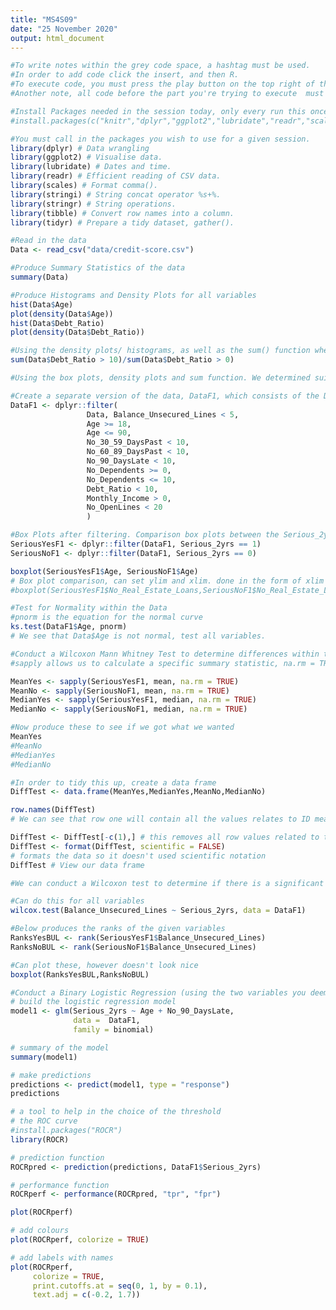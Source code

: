 ```yaml
---
title: "MS4S09"
date: "25 November 2020"
output: html_document
---
```



```r
#To write notes within the grey code space, a hashtag must be used.
#In order to add code click the insert, and then R.
#To execute code, you must press the play button on the top right of the grey space. 
#Another note, all code before the part you're trying to execute  must have also been executed. If you have done this the "Run all above Chunks" button next to the play button will do this quickly
```


```r
#Install Packages needed in the session today, only every run this once. After completed, comment out the code so it doesn't execute again.
#install.packages(c("knitr","dplyr","ggplot2","lubridate","readr","scales","stringi","stringr","tibble","tidyr"))
```


```r
#You must call in the packages you wish to use for a given session.
library(dplyr) # Data wrangling
library(ggplot2) # Visualise data.
library(lubridate) # Dates and time.
library(readr) # Efficient reading of CSV data.
library(scales) # Format comma().
library(stringi) # String concat operator %s+%.
library(stringr) # String operations.
library(tibble) # Convert row names into a column.
library(tidyr) # Prepare a tidy dataset, gather().
```


```r
#Read in the data
Data <- read_csv("data/credit-score.csv")
```


```r
#Produce Summary Statistics of the data
summary(Data)
```


```r
#Produce Histograms and Density Plots for all variables
hist(Data$Age)
plot(density(Data$Age))
hist(Data$Debt_Ratio)
plot(density(Data$Debt_Ratio))
```


```r
#Using the density plots/ histograms, as well as the sum() function when needed, determine suitable cut off points for outliers
sum(Data$Debt_Ratio > 10)/sum(Data$Debt_Ratio > 0)
```


```r
#Using the box plots, density plots and sum function. We determined suitable cut offs. Depending on whether there was many samples we loose, and if it makes logical sense to include certain values. 
```



```r
#Create a separate version of the data, DataF1, which consists of the Data filtered to remove outliers and missing values.
DataF1 <- dplyr::filter(
                 Data, Balance_Unsecured_Lines < 5,
                 Age >= 18,
                 Age <= 90,
                 No_30_59_DaysPast < 10,
                 No_60_89_DaysPast < 10,
                 No_90_DaysLate < 10,
                 No_Dependents >= 0,
                 No_Dependents <= 10,
                 Debt_Ratio < 10,
                 Monthly_Income > 0,
                 No_OpenLines < 20
                 )
```


```r
#Box Plots after filtering. Comparison box plots between the Serious_2yrs variable. identifying significant variables
SeriousYesF1 <- dplyr::filter(DataF1, Serious_2yrs == 1)
SeriousNoF1 <- dplyr::filter(DataF1, Serious_2yrs == 0)

boxplot(SeriousYesF1$Age, SeriousNoF1$Age) 
# Box plot comparison, can set ylim and xlim. done in the form of xlim = c(min,max)
#boxplot(SeriousYesF1$No_Real_Estate_Loans,SeriousNoF1$No_Real_Estate_Loans, ylim = c(0,6))
```



```r
#Test for Normality within the Data
#pnorm is the equation for the normal curve
ks.test(DataF1$Age, pnorm) 
# We see that Data$Age is not normal, test all variables.

```


```r
#Conduct a Wilcoxon Mann Whitney Test to determine differences within the means and medians of the data. 
#sapply allows us to calculate a specific summary statistic, na.rm = TRUE means remove NA values

MeanYes <- sapply(SeriousYesF1, mean, na.rm = TRUE) 
MeanNo <- sapply(SeriousNoF1, mean, na.rm = TRUE)
MedianYes <- sapply(SeriousYesF1, median, na.rm = TRUE)
MedianNo <- sapply(SeriousNoF1, median, na.rm = TRUE)

#Now produce these to see if we got what we wanted
MeanYes
#MeanNo
#MedianYes
#MedianNo

```



```r
#In order to tidy this up, create a data frame
DiffTest <- data.frame(MeanYes,MedianYes,MeanNo,MedianNo)

row.names(DiffTest) 
# We can see that row one will contain all the values relates to ID mean and median, which we do not want

DiffTest <- DiffTest[-c(1),] # this removes all row values related to the 1st row
DiffTest <- format(DiffTest, scientific = FALSE) 
# formats the data so it doesn't used scientific notation
DiffTest # View our data frame
```



```r
#We can conduct a Wilcoxon test to determine if there is a significant difference between the medians of the two groups of Serious_2yrs

#Can do this for all variables
wilcox.test(Balance_Unsecured_Lines ~ Serious_2yrs, data = DataF1)

#Below produces the ranks of the given variables
RanksYesBUL <- rank(SeriousYesF1$Balance_Unsecured_Lines)
RanksNoBUL <- rank(SeriousNoF1$Balance_Unsecured_Lines)

#Can plot these, however doesn't look nice
boxplot(RanksYesBUL,RanksNoBUL)
```
```r
#Conduct a Binary Logistic Regression (using the two variables you deem most important)
# build the logistic regression model
model1 <- glm(Serious_2yrs ~ Age + No_90_DaysLate,
              data =  DataF1,
              family = binomial)
```

```r
# summary of the model
summary(model1)
```

```r
# make predictions
predictions <- predict(model1, type = "response")
predictions
```

```r
# a tool to help in the choice of the threshold
# the ROC curve
#install.packages("ROCR")
library(ROCR)
```

```r
# prediction function
ROCRpred <- prediction(predictions, DataF1$Serious_2yrs)

# performance function
ROCRperf <- performance(ROCRpred, "tpr", "fpr")

plot(ROCRperf)

# add colours
plot(ROCRperf, colorize = TRUE)

# add labels with names
plot(ROCRperf,
     colorize = TRUE,
     print.cutoffs.at = seq(0, 1, by = 0.1),
     text.adj = c(-0.2, 1.7))
```

